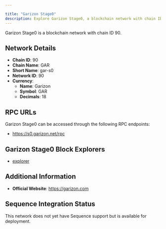 ```yaml
---

title: "Garizon Stage0"
description: Explore Garizon Stage0, a blockchain network with chain ID 90. Learn about its native currency, Garizon, and how to interact with the network.
---
```




Garizon Stage0 is a blockchain network with chain ID 90.

## Network Details

- **Chain ID**: 90
- **Chain Name**: GAR
- **Short Name**: gar-s0
- **Network ID**: 90
- **Currency**: 
  - **Name**: Garizon
  - **Symbol**: GAR
  - **Decimals**: 18

## RPC URLs

Garizon Stage0 can be accessed through the following RPC endpoints:

- https://s0.garizon.net/rpc

## Garizon Stage0 Block Explorers

- [explorer](https://explorer.garizon.com)

## Additional Information

- **Official Website**: https://garizon.com

## Sequence Integration Status

This network does not yet have Sequence support but is available for deployment.
